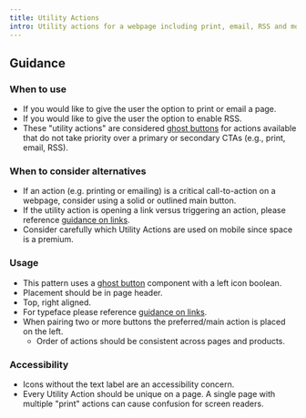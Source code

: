 ```yaml
---
title: Utility Actions
intro: Utility actions for a webpage including print, email, RSS and more.
---
```



## Guidance

### When to use

- If you would like to give the user the option to print or email a page.
- If you would like to give the user the option to enable RSS.
- These "utility actions" are considered [ghost buttons](/components/button/#ghost-button) for actions available that do not take priority over a primary or secondary CTAs (e.g., print, email, RSS).

### When to consider alternatives

- If an action (e.g. printing or emailing) is a critical call-to-action on a webpage, consider using a solid or outlined main button.
- If the utility action is opening a link versus triggering an action, please reference [guidance on links](/foundation/typography/links).
- Consider carefully which Utility Actions are used on mobile since space is a premium.

### Usage

- This pattern uses a [ghost button](/components/button/#ghost-button) component with a left icon boolean.
- Placement should be in page header.
- Top, right aligned.
- For typeface please reference [guidance on links](/foundation/typography/links).
- When pairing two or more buttons the preferred/main action is placed on the left.
  - Order of actions should be consistent across pages and products.

### Accessibility

- Icons without the text label are an accessibility concern.
- Every Utility Action should be unique on a page. A single page with multiple "print" actions can cause confusion for screen readers.
